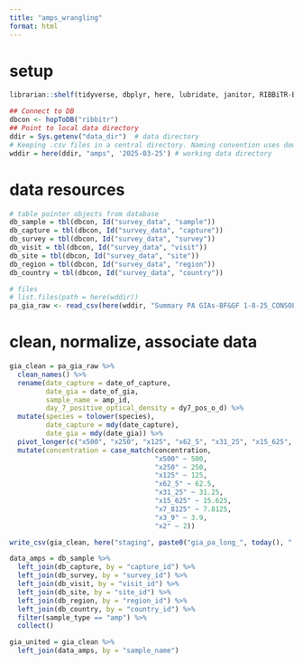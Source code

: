 ```yaml
---
title: "amps_wrangling"
format: html
---
```


# setup
```r
librarian::shelf(tidyverse, dbplyr, here, lubridate, janitor, RIBBiTR-BII/ribbitrrr)

## Connect to DB
dbcon <- hopToDB("ribbitr")
## Point to local data directory
ddir = Sys.getenv("data_dir")  # data directory
# Keeping .csv files in a central directory. Naming convention uses download date to distinguish batches.
wddir = here(ddir, "amps", '2025-03-25') # working data directory

```

# data resources
```r
# table pointer objects from database
db_sample = tbl(dbcon, Id("survey_data", "sample"))
db_capture = tbl(dbcon, Id("survey_data", "capture"))
db_survey = tbl(dbcon, Id("survey_data", "survey"))
db_visit = tbl(dbcon, Id("survey_data", "visit"))
db_site = tbl(dbcon, Id("survey_data", "site"))
db_region = tbl(dbcon, Id("survey_data", "region"))
db_country = tbl(dbcon, Id("survey_data", "country"))

# files
# list.files(path = here(wddir))
pa_gia_raw <- read_csv(here(wddir, "Summary PA GIAs-BF&GF 1-8-25_CONSOLODATED.csv"))
```


# clean, normalize, associate data
```r
gia_clean = pa_gia_raw %>%
  clean_names() %>%
  rename(date_capture = date_of_capture,
         date_gia = date_of_gia,
         sample_name = amp_id,
         day_7_positive_optical_density = dy7_pos_o_d) %>%
  mutate(species = tolower(species),
         date_capture = mdy(date_capture),
         date_gia = mdy(date_gia)) %>%
  pivot_longer(c("x500", "x250", "x125", "x62_5", "x31_25", "x15_625", "x7_8125", "x3_9", "x2"), values_to = "inhibition_percent", names_to = "concentration") %>%
  mutate(concentration = case_match(concentration,
                                    "x500" ~ 500,
                                    "x250" ~ 250,
                                    "x125" ~ 125,
                                    "x62_5" ~ 62.5,
                                    "x31_25" ~ 31.25,
                                    "x15_625" ~ 15.625,
                                    "x7_8125" ~ 7.8125,
                                    "x3_9" ~ 3.9,
                                    "x2" ~ 2))

write_csv(gia_clean, here("staging", paste0("gia_pa_long_", today(), ".csv")))

```


```r
data_amps = db_sample %>%
  left_join(db_capture, by = "capture_id") %>%
  left_join(db_survey, by = "survey_id") %>%
  left_join(db_visit, by = "visit_id") %>%
  left_join(db_site, by = "site_id") %>%
  left_join(db_region, by = "region_id") %>%
  left_join(db_country, by = "country_id") %>%
  filter(sample_type == "amp") %>%
  collect()

gia_united = gia_clean %>%
  left_join(data_amps, by = "sample_name")

```